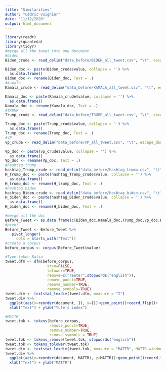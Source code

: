 ```yaml
---
title: "Similarities"
author: "Cédric Vuignier"
date: "11/12/2020"
output: html_document
---
```


```r
library(readr)
library(quanteda)
library(tidyr)
#merge all the tweet into one document 
#biden
Biden_crude <- read_delim("data_before/BIDEN_all_tweet.csv", "\t", escape_double = FALSE, trim_ws = TRUE)

Biden_doc <- paste(Biden_crude$value, collapse = '') %>% 
  as.data.frame() 
Biden_doc <- rename(Biden_doc, Text = .)
#kamala
Kamala_crude <- read_delim("data_before/KAMALA_all_tweet.csv", "\t", escape_double = FALSE, trim_ws = TRUE)

Kamala_doc <- paste(Kamala_crude$value, collapse = '') %>% 
  as.data.frame() 
Kamala_doc <- rename(Kamala_doc, Text = .)
#TRUMP
Trump_crude <- read_delim("data_before/TRUMP_all_tweet.csv", "\t", escape_double = FALSE, trim_ws = TRUE)

Trump_doc <- paste(Trump_crude$value, collapse = '') %>% 
  as.data.frame() 
Trump_doc <- rename(Trump_doc, Text = .)
#VP
vp_crude <- read_delim("data_before/VP_all_tweet.csv", "\t", escape_double = FALSE, trim_ws = TRUE)

Vp_doc <- paste(vp_crude$value, collapse = '') %>% 
  as.data.frame() 
Vp_doc <- rename(Vp_doc, Text = .)
#hashtag trump
hashtag_Trump_crude <- read_delim("data_before/hashtag_trump.csv", "\t", escape_double = FALSE, trim_ws = TRUE)
H_trump_doc <- paste(hashtag_Trump_crude$value, collapse = '') %>% 
  as.data.frame() 
H_trump_doc <- rename(H_trump_doc, Text = .)
#hashtag biden
hashtag_Biden_crude <- read_delim("data_before/hashtag_biden.csv", "\t", escape_double = FALSE, trim_ws = TRUE)
H_biden_doc <- paste(hashtag_Biden_crude$value, collapse = '') %>% 
  as.data.frame() 
H_biden_doc <- rename(H_biden_doc, Text = .)

#merge all the doc
Before_Tweet <- as.data.frame(c(Biden_doc,Kamala_doc,Trump_doc,Vp_doc,H_trump_doc,H_biden_doc))
#pivot
Before_Tweet <- Before_Tweet %>% 
   pivot_longer(
     cols = starts_with("Text"))
#create a corpus
before_corpus <- corpus(Before_Tweet$value)
```

```r

#Type-token Ratio
tweet.dfm <- dfm(before_corpus,
                   stem=FALSE,
                   tolower=TRUE,
                   remove=c("reuter",stopwords("english")),
                   remove_punct=TRUE,
                   remove_number=TRUE,
                   remove_symbols=TRUE)
tweet.div <- textstat_lexdiv(tweet.dfm, measure = "I")
tweet.div %>% 
  ggplot(aes(x=reorder(document, I), y=I))+geom_point()+coord_flip()+
  xlab("Text") + ylab("Yule's index")
```

```r
#MATTR
tweet.tok <- tokens(before_corpus,
                    remove_punct=TRUE,
                    remove_number=TRUE,
                    remove_symbols = TRUE)
tweet.tok <- tokens_remove(tweet.tok, stopwords("english"))
tweet.tok <- tokens_tolower(tweet.tok)
tweet.div <- textstat_lexdiv(tweet.tok, measure = "MATTR", MATTR_window = 10)
tweet.div %>% 
  ggplot(aes(x=reorder(document, MATTR), y=MATTR))+geom_point()+coord_flip()+
  xlab("Text") + ylab("MATTR")
```
```r



```

